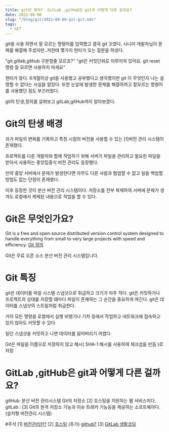 ```yaml
---
title: git이 뭐지?  GitLab ,gitHub은 git과 어떻게 다른 걸까요?
date: 2021-06-06
slug: "/blog/git/2021-06-06-git-git.mdx"
tags:
  - GIT
---
```


git을 사용 하면서 잘 모르는 명령어를 입력했고 결국 git 꼬였다.
시니어 개발자님이 문제를 해결해 주셨지만..저한테 몇가지 현타가 오는 질문을 하셨다.

"git,gitlab,github 구분할줄 모르죠?"
"git은 커밋단위로 이루어져 있어요. git reset 명령 잘 모르면 사용하지 마세요"

현타가 왔다.
6개월이상 git을 사용했고 공부했다고 생각했지만 git 이 무엇인지 나는 설명할 수 없다는 사실을 알았다.
또한 눈앞에 발생한 문제를 해결하려고 잘모르는 명령어를 사용했던 점도 부끄러웠다.

git의 탄생,정의를 살펴보고 gitLab,gitHub까지 알아보겠다.

# Git의 탄생 배경

과거 파일의 변화를 기록하고 특정 시점의 버전을 사용할 수 있는 [1]버전 관리 시스템이 존재했다.

프로젝트를 다른 개발자와 함께 작업하기 위해 서버가 파일을 관리하고 필요한 파일을 받아서 사용하는 중앙집중식 버전 관리도 등장했다.

만약 중앙 서버에서 문제가 발생한다면 아무도 다른 사람과 협업할 수 없고 일을 백업할 방법도 없는 단점이 존재했다.

이후 등장한 것이 분산 버전 관리 시스템이다.
저장소를 전부 복제하여 서버에 문제가 생겨도 로컬에서 복제된 내용으로 작업을 할 수 있다.

# Git은 무엇인가요?

Git is a free and open source distributed version control system
designed to handle everything
from small to very large projects
with speed and efficiency.
[Git 정의](https://git-scm.com/)

Git은 무료 오픈 소스 분산 버전 관리 시스템입니다.

# Git 특징

git은 데이터를 파일 시스템 스냅샷으로 취급하고 크기가 아주 작다.
git은 커밋하거나 프로젝트의 상태를 저장할 떄마다 파일이 존재하는 그 순간을 중요하게 여긴다.
git은 데이터를 스냅샷의 스트림처럼 취급한다.

거의 모든 명령을 로컬에서 실행
비행기나 기차 등에서 작업하고 네트워크에
접속하고 있지 않아도 커밋할 수 있다

일단 스냅샷을 커밋하고 나면 데이터를 잃어버리기 어렵다

Git은 파일을 이름으로 저장하지 않고 해시( SHA-1 해시를 사용하여 체크섬을 만듬 )로 저장

# GitLab ,gitHub은 git과 어떻게 다른 걸까요?

gitHub: 분산 버전 관리시스템 Git의 저장소 [2] 호스팅을 지원하는 웹 서비스이다.
gitLab : [3] Git의 원격 저장소 기능과 이슈 트래커 기능등을 제공하는 소프트웨어다.(설치형 버전관리 시스템)

#주석
[1] [버전관리란?](https://git-scm.com/book/ko/v2/%EC%8B%9C%EC%9E%91%ED%95%98%EA%B8%B0-%EB%B2%84%EC%A0%84-%EA%B4%80%EB%A6%AC%EB%9E%80%3F)
[2] [호스팅](https://namu.wiki/w/%ED%98%B8%EC%8A%A4%ED%8C%85)
(추가) [github?](https://git-scm.com/book/ko/v2/GitHub-%EA%B3%84%EC%A0%95-%EB%A7%8C%EB%93%A4%EA%B3%A0-%EC%84%A4%EC%A0%95%ED%95%98%EA%B8%B0)
[3] [GitLab 생활코딩](https://opentutorials.org/course/785/4933)
